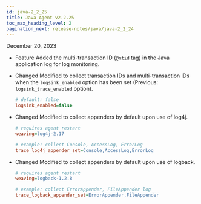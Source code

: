 ```yaml
---
id: java-2_2_25
title: Java Agent v2.2.25
toc_max_heading_level: 2
pagination_next: release-notes/java/java-2_2_24
---
```


December 20, 2023

- <Status>Feature</Status> Added the multi-transaction ID (<code>@mtid</code> tag) in the Java application log for log monitoring.

- <Status>Changed</Status> Modified to collect transaction IDs and multi-transaction IDs when the <code>logsink_enabled</code> option has been set (Previous: <code>logsink_trace_enabled</code> option).

  ```ini title="whatap.conf"
  # default: false
  logsink_enabled=false
  ```

- <Status>Changed</Status> Modified to collect appenders by default upon use of log4j.

  ```ini title="whatap.conf"
  # requires agent restart
  weaving=log4j-2.17

  # example: collect Console, AccessLog, ErrorLog 
  trace_log4j_appender_set=Console,AccessLog,ErrorLog
  ```

- <Status>Changed</Status> Modified to collect appenders by default upon use of logback.

  ```ini title="whatap.conf"
  # requires agent restart
  weaving=logback-1.2.8

  # example: collect ErrorAppender, FileAppender log
  trace_logback_appender_set=ErrorAppender,FileAppender
  ```
